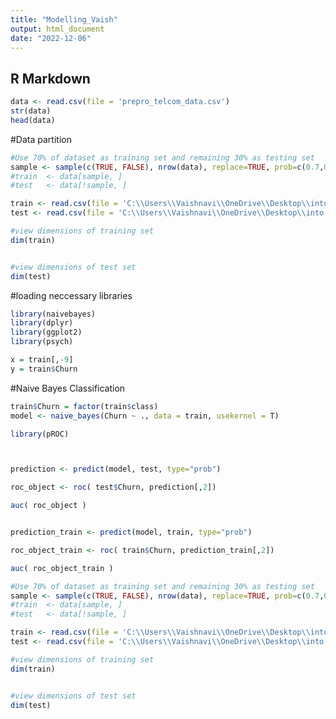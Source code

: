 ```yaml
---
title: "Modelling_Vaish"
output: html_document
date: "2022-12-06"
---
```




## R Markdown

```r
data <- read.csv(file = 'prepro_telcom_data.csv')
str(data)
head(data)
```

#Data partition
```r
#Use 70% of dataset as training set and remaining 30% as testing set
sample <- sample(c(TRUE, FALSE), nrow(data), replace=TRUE, prob=c(0.7,0.3))
#train  <- data[sample, ]
#test   <- data[!sample, ]

train <- read.csv(file = 'C:\\Users\\Vaishnavi\\OneDrive\\Desktop\\into to data science project\\T9-Outlier-22FA\\Data Preprocessing\\train_smote.csv')
test <- read.csv(file = 'C:\\Users\\Vaishnavi\\OneDrive\\Desktop\\into to data science project\\T9-Outlier-22FA\\Data Preprocessing\\test.csv')

#view dimensions of training set
dim(train)


#view dimensions of test set
dim(test)
```

#loading neccessary libraries
```r
library(naivebayes)
library(dplyr)
library(ggplot2)
library(psych)
```

```r
x = train[,-9]
y = train$Churn
```

#Naive Bayes Classification

```r
train$Churn = factor(train$class)
model <- naive_bayes(Churn ~ ., data = train, usekernel = T) 


```



```r
library(pROC)



prediction <- predict(model, test, type="prob")

roc_object <- roc( test$Churn, prediction[,2])

auc( roc_object )


prediction_train <- predict(model, train, type="prob")

roc_object_train <- roc( train$Churn, prediction_train[,2])

auc( roc_object_train )


```


```r
#Use 70% of dataset as training set and remaining 30% as testing set
sample <- sample(c(TRUE, FALSE), nrow(data), replace=TRUE, prob=c(0.7,0.3))
#train  <- data[sample, ]
#test   <- data[!sample, ]

train <- read.csv(file = 'C:\\Users\\Vaishnavi\\OneDrive\\Desktop\\into to data science project\\T9-Outlier-22FA\\Data Preprocessing\\train_under.csv')
test <- read.csv(file = 'C:\\Users\\Vaishnavi\\OneDrive\\Desktop\\into to data science project\\T9-Outlier-22FA\\Data Preprocessing\\test_under.csv')

#view dimensions of training set
dim(train)


#view dimensions of test set
dim(test)
```

